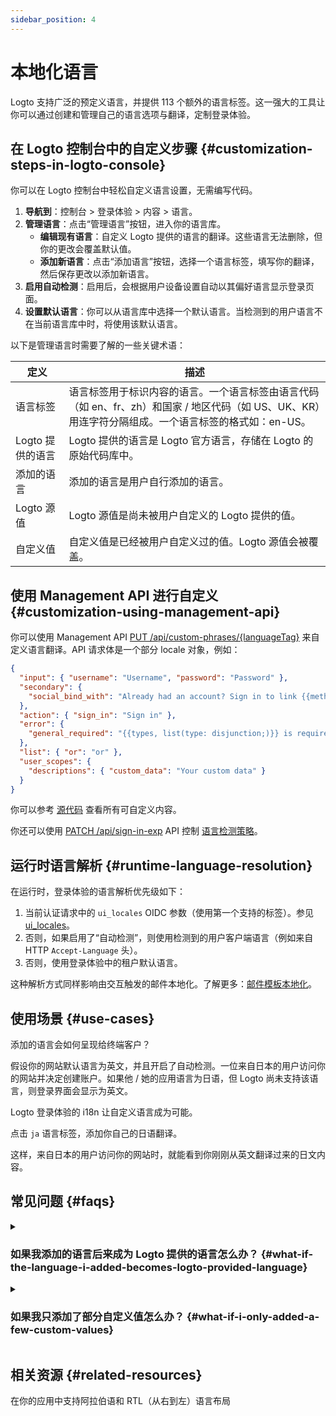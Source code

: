 ```yaml
---
sidebar_position: 4
---
```


# 本地化语言

Logto 支持广泛的预定义语言，并提供 113 个额外的语言标签。这一强大的工具让你可以通过创建和管理自己的语言选项与翻译，定制登录体验。

## 在 Logto 控制台中的自定义步骤 \{#customization-steps-in-logto-console}

你可以在 Logto 控制台中轻松自定义语言设置，无需编写代码。

1. **导航到**：<CloudLink to="/sign-in-experience/content">控制台 > 登录体验 > 内容 > 语言</CloudLink>。
2. **管理语言**：点击“管理语言”按钮，进入你的语言库。
   - **编辑现有语言**：自定义 Logto 提供的语言的翻译。这些语言无法删除，但你的更改会覆盖默认值。
   - **添加新语言**：点击“添加语言”按钮，选择一个语言标签，填写你的翻译，然后保存更改以添加新语言。
3. **启用自动检测**：启用后，会根据用户设备设置自动以其偏好语言显示登录页面。
4. **设置默认语言**：你可以从语言库中选择一个默认语言。当检测到的用户语言不在当前语言库中时，将使用该默认语言。

以下是管理语言时需要了解的一些关键术语：

| 定义             | 描述                                                                                                                                                 |
| ---------------- | ---------------------------------------------------------------------------------------------------------------------------------------------------- |
| 语言标签         | 语言标签用于标识内容的语言。一个语言标签由语言代码（如 en、fr、zh）和国家 / 地区代码（如 US、UK、KR）用连字符分隔组成。一个语言标签的格式如：en-US。 |
| Logto 提供的语言 | Logto 提供的语言是 Logto 官方语言，存储在 Logto 的原始代码库中。                                                                                     |
| 添加的语言       | 添加的语言是用户自行添加的语言。                                                                                                                     |
| Logto 源值       | Logto 源值是尚未被用户自定义的 Logto 提供的值。                                                                                                      |
| 自定义值         | 自定义值是已经被用户自定义过的值。Logto 源值会被覆盖。                                                                                               |

## 使用 Management API 进行自定义 \{#customization-using-management-api}

你可以使用 Management API [PUT /api/custom-phrases/\{languageTag\}](https://openapi.logto.io/operation/operation-replacecustomphrase) 来自定义语言翻译。API 请求体是一个部分 locale 对象，例如：

```json
{
  "input": { "username": "Username", "password": "Password" },
  "secondary": {
    "social_bind_with": "Already had an account? Sign in to link {{methods, list(type: disjunction;)}} with your social identity."
  },
  "action": { "sign_in": "Sign in" },
  "error": {
    "general_required": "{{types, list(type: disjunction;)}} is required"
  },
  "list": { "or": "or" },
  "user_scopes": {
    "descriptions": { "custom_data": "Your custom data" }
  }
}
```

你可以参考 [源代码](https://github.com/logto-io/logto/blob/master/packages/phrases-experience/src/locales/en/index.ts) 查看所有可自定义内容。

你还可以使用 [PATCH /api/sign-in-exp](https://openapi.logto.io/group/endpoint-sign-in-experience) API 控制 [语言检测策略](https://openapi.logto.io/operation/operation-getsigninexp#operation-getsigninexp-200-body-application-json-languageinfo)。

## 运行时语言解析 \{#runtime-language-resolution}

在运行时，登录体验的语言解析优先级如下：

1. 当前认证请求中的 `ui_locales` OIDC 参数（使用第一个支持的标签）。参见 [ui_locales](/end-user-flows/authentication-parameters/ui-locales)。
2. 否则，如果启用了“自动检测”，则使用检测到的用户客户端语言（例如来自 HTTP `Accept-Language` 头）。
3. 否则，使用登录体验中的租户默认语言。

这种解析方式同样影响由交互触发的邮件本地化。了解更多：[邮件模板本地化](/connectors/email-connectors/email-templates#email-template-localization)。

## 使用场景 \{#use-cases}

添加的语言会如何呈现给终端客户？

假设你的网站默认语言为英文，并且开启了自动检测。一位来自日本的用户访问你的网站并决定创建账户。如果他 / 她的应用语言为日语，但 Logto 尚未支持该语言，则登录界面会显示为英文。

Logto 登录体验的 i18n 让自定义语言成为可能。

点击 `ja` 语言标签，添加你自己的日语翻译。

这样，来自日本的用户访问你的网站时，就能看到你刚刚从英文翻译过来的日文内容。

## 常见问题 \{#faqs}

<details>
  <summary>

### 如果我添加的语言后来成为 Logto 提供的语言怎么办？ \{#what-if-the-language-i-added-becomes-logto-provided-language}

</summary>

在左侧语言标签旁会出现 Logto 提供的标记，你添加的语言将无法再被移除。你修改过的值会继续生效并替换原有的 Logto 值。若要使用 Logto 默认配置提供的值，只需清除用户自定义的值即可。

</details>

<details>
  <summary>

### 如果我只添加了部分自定义值怎么办？ \{#what-if-i-only-added-a-few-custom-values}

</summary>

最终用户看到的是两列合并的结果。
假设你只想调整 Logto 提供的原始内容副本中的一部分。你的注册界面与 Logto 提供的界面唯一的区别就是你编辑过的键。其余内容保持不变。

</details>

## 相关资源 \{#related-resources}

<Url href="https://blog.logto.io/rtl-language-support">
  在你的应用中支持阿拉伯语和 RTL（从右到左）语言布局
</Url>
